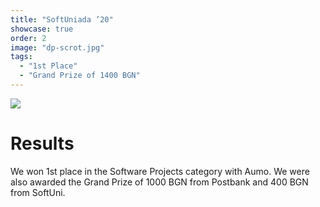 ```yaml
---
title: "SoftUniada ’20"
showcase: true
order: 2
image: "dp-scrot.jpg"
tags:
  - "1st Place"
  - "Grand Prize of 1400 BGN"
---
```


![](/dp-scrot.png)

# Results

We won 1st place in the Software Projects category with Aumo. 
We were also awarded the Grand Prize of 1000 BGN from Postbank and 400 BGN from SoftUni.
